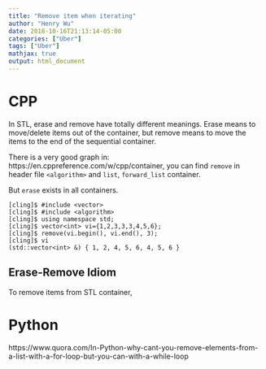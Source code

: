 ```yaml
---
title: "Remove item when iterating"
author: "Henry Wu"
date: 2018-10-16T21:13:14-05:00
categories: ["Uber"]
tags: ["Uber"]
mathjax: true
output: html_document
---
```


# CPP

In STL, erase and remove have totally different meanings. Erase means to move/delete items out of the container, but remove means to move the items to the end of the sequential container.

There is a very good graph in: https://en.cppreference.com/w/cpp/container, you can find `remove` in header file `<algorithm>` and `list`, `forward_list` container.

But `erase` exists in all containers.

```
[cling]$ #include <vector>
[cling]$ #include <algorithm>
[cling]$ using namespace std;
[cling]$ vector<int> vi={1,2,3,3,3,4,5,6};
[cling]$ remove(vi.begin(), vi.end(), 3);
[cling]$ vi
(std::vector<int> &) { 1, 2, 4, 5, 6, 4, 5, 6 }
```

## Erase-Remove Idiom

To remove items from STL container, 



# Python

https://www.quora.com/In-Python-why-cant-you-remove-elements-from-a-list-with-a-for-loop-but-you-can-with-a-while-loop

